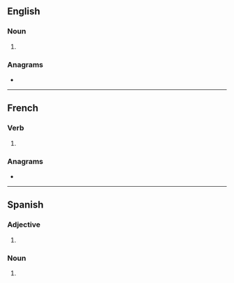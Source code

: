 {{also|Chinas}}
==English==

===Noun===
{{head|en|noun form}}

# {{plural of|en|china}}

===Anagrams===
* {{anagrams|en|a=achins|Cashin|Chains|Chians|Cishan|cash in|cash-in|chains|chasin'}}

----

==French==

===Verb===
{{head|fr|verb form}}

# {{inflection of|fr|chiner||2|s|phis}}

===Anagrams===
* {{anagrams|fr|nichas}}

----

==Spanish==

===Adjective===
{{head|es|adjective form}}

# {{adj form of|es|chino||f|p}}

===Noun===
{{head|es|noun form|g=f-p}}

# {{inflection of|es|china||p}}